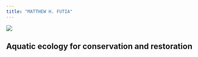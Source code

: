 ```yaml
---
title: "MATTHEW H. FUTIA"
---
```



![](C:/Users/mttft/Desktop/Dissertation/LakeTrout.jpg)

## Aquatic ecology for conservation and restoration

